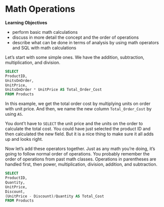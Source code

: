 # Math Operations

**Learning Objectives**

- perform basic math calculations 
- discuss in more detail the concept and the order of operations
- describe what can be done in terms of analysis by using math operators and SQL with math calculations

Let's start with some simple ones. We have the addition, subtraction, multiplication, and division. 

```sql
SELECT 
ProductID,
UnitsOnOrder,
UnitPrice,
UnitsOnOrder * UnitPrice AS Total_Order_Cost
FROM Products
```

In this example, we get the total order cost by multiplying units on order with unit price. And then, we name the new column `Total_Order_Cost` by using `AS`. 

You dont't have to `SELECT` the unit price and the units on the order to calculate the total cost. You could have just selected the product ID and then calculated the new field. But it is a nice thing to make sure it all adds up and looks right. 

Now let's add these operators together. Just as any math you're doing, it's going to follow normal order of operations. You probably remember the order of operations from past math classes. Operations in parentheses are handled first, then power, multiplication, division, addition, and subtraction. 

```sql
SELECT
ProductID,
Quantity,
UnitPrice,
Discount,
(UnitPrice - Discount)/Quantity AS Total_Cost
FROM Products
```